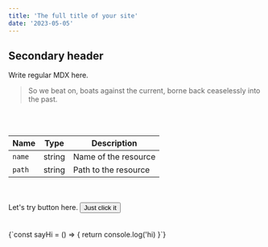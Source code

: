 ```yaml
---
title: 'The full title of your site'
date: '2023-05-05'
---
```


## Secondary header

Write regular MDX here.

> So we beat on, boats against the current, borne back ceaselessly into the past.

<br />
<br />

| Name   | Type   | Description          |
| ------ | ------ | -------------------- |
| `name` | string | Name of the resource |
| `path` | string | Path to the resource |

<br />
<br />

<div>
  Let's try button here.
  <Button>Just click it</Button>
</div>
<br />
<br />

<CodeBlock>
  {`const sayHi = () => {
            return console.log('hi)
        }`}
</CodeBlock>
